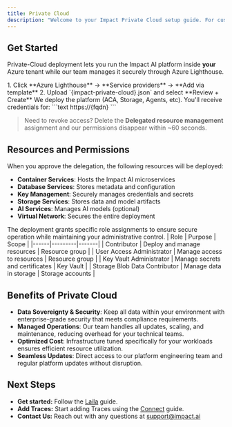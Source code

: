 ```yaml
---
title: Private Cloud
description: "Welcome to your Impact Private Cloud setup guide. For customers with high privacy and security requirements, this guide details the simple steps to setup the Impact AI platform in your private cloud."
---
```


## Get Started

Private-Cloud deployment lets you run the Impact AI platform inside **your** Azure tenant while our team manages it securely through Azure Lighthouse.

<Steps>
  <Step title="Deploy the Azure Lighthouse Template">
    1. Click **Azure Lighthouse** -> **Service providers**  -> **Add via template**  
    2. Upload `{impact-private-cloud}.json` and select **Review + Create**
  </Step>
  <Step title="Impact AI Completes Setup">
    We deploy the platform (ACA, Storage, Agents, etc). You'll receive credentials for:
    ```text
    https://{fqdn}
    ```
  </Step>
</Steps>

> Need to revoke access? Delete the **Delegated resource management** assignment and our permissions disappear within ~60 seconds.

## Resources and Permissions

When you approve the delegation, the following resources will be deployed:

- **Container Services**: Hosts the Impact AI microservices
- **Database Services**: Stores metadata and configuration
- **Key Management**: Securely manages credentials and secrets
- **Storage Services**: Stores data and model artifacts
- **AI Services**: Manages AI models (optional)
- **Virtual Network**: Secures the entire deployment

The deployment grants specific role assignments to ensure secure operation while maintaining your administrative control.
| Role | Purpose | Scope |
|------|---------|-------|
| Contributor | Deploy and manage resources | Resource group |
| User Access Administrator | Manage access to resources | Resource group |
| Key Vault Administrator | Manage secrets and certificates | Key Vault |
| Storage Blob Data Contributor | Manage data in storage | Storage accounts |

## Benefits of Private Cloud

- **Data Sovereignty & Security**: Keep all data within your environment with enterprise-grade security that meets compliance requirements.
- **Managed Operations**: Our team handles all updates, scaling, and maintenance, reducing overhead for your technical teams.
- **Optimized Cost**: Infrastructure tuned specifically for your workloads ensures efficient resource utilization.
- **Seamless Updates**: Direct access to our platform engineering team and regular platform updates without disruption.

## Next Steps

- **Get started:** Follow the [Laila](/workflows/laila) guide.
- **Add Traces:** Start adding Traces using the [Connect](/quickstart) guide.
- **Contact Us:** Reach out with any questions at [support@impact.ai](mailto:support@impact.ai)
